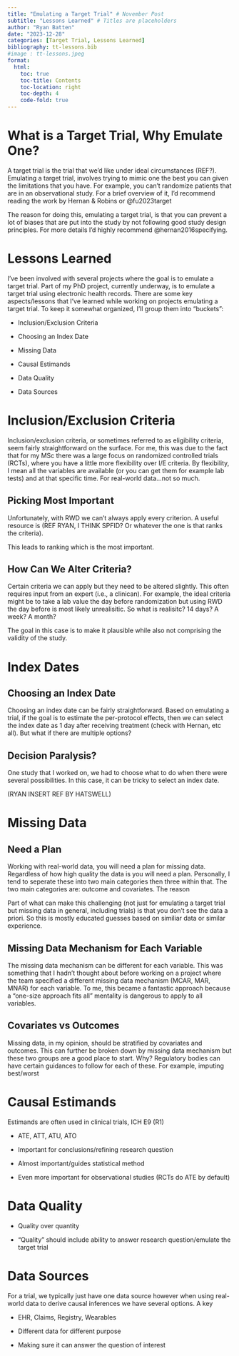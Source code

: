 ```yaml
---
title: "Emulating a Target Trial" # November Post 
subtitle: "Lessons Learned" # Titles are placeholders
author: "Ryan Batten"
date: "2023-12-28"
categories: [Target Trial, Lessons Learned]
bibliography: tt-lessons.bib
#image : tt-lessons.jpeg
format: 
  html:
    toc: true
    toc-title: Contents
    toc-location: right
    toc-depth: 4
    code-fold: true
---
```


# What is a Target Trial, Why Emulate One?

A target trial is the trial that we'd like under ideal circumstances (REF?). Emulating a target trial, involves trying to mimic one the best you can given the limitations that you have. For example, you can't randomize patients that are in an observational study. For a brief overview of it, I'd recommend reading the work by Hernan & Robins or @fu2023target

The reason for doing this, emulating a target trial, is that you can prevent a lot of biases that are put into the study by not following good study design principles. For more details I'd highly recommend @hernan2016specifying.

# Lessons Learned

I've been involved with several projects where the goal is to emulate a target trial. Part of my PhD project, currently underway, is to emulate a target trial using electronic health records. There are some key aspects/lessons that I've learned while working on projects emulating a target trial. To keep it somewhat organized, I'll group them into "buckets":

-   Inclusion/Exclusion Criteria

-   Choosing an Index Date

-   Missing Data

-   Causal Estimands

-   Data Quality

-   Data Sources

# Inclusion/Exclusion Criteria

Inclusion/exclusion criteria, or sometimes referred to as eligibility criteria, seem fairly straightforward on the surface. For me, this was due to the fact that for my MSc there was a large focus on randomized controlled trials (RCTs), where you have a little more flexibility over I/E criteria. By flexibility, I mean all the variables are available (or you can get them for example lab tests) and at that specific time. For real-world data...not so much.

## Picking Most Important

Unfortunately, with RWD we can't always apply every criterion. A useful resource is (REF RYAN, I THINK SPFID? Or whatever the one is that ranks the criteria).

This leads to ranking which is the most important.

## How Can We Alter Criteria?

Certain criteria we can apply but they need to be altered slightly. This often requires input from an expert (i.e., a clinican). For example, the ideal criteria might be to take a lab value the day before randomization but using RWD the day before is most likely unrealisitic. So what is realisitc? 14 days? A week? A month?\

The goal in this case is to make it plausible while also not comprising the validity of the study.

# Index Dates

## Choosing an Index Date

Choosing an index date can be fairly straightforward. Based on emulating a trial, if the goal is to estimate the per-protocol effects, then we can select the index date as 1 day after receiving treatment (check with Hernan, etc all). But what if there are multiple options?

## Decision Paralysis?

One study that I worked on, we had to choose what to do when there were several possibilities. In this case, it can be tricky to select an index date.

(RYAN INSERT REF BY HATSWELL)

# Missing Data

## Need a Plan

Working with real-world data, you will need a plan for missing data. Regardless of how high quality the data is you will need a plan. Personally, I tend to seperate these into two main categories then three within that. The two main categories are: outcome and covariates. The reason

Part of what can make this challenging (not just for emulating a target trial but missing data in general, including trials) is that you don't see the data a priori. So this is mostly educated guesses based on similiar data or similar experience.\

## Missing Data Mechanism for Each Variable

The missing data mechanism can be different for each variable. This was something that I hadn't thought about before working on a project where the team specified a different missing data mechanism (MCAR, MAR, MNAR) for each variable. To me, this became a fantastic approach because a "one-size approach fits all" mentality is dangerous to apply to all variables.

## Covariates vs Outcomes

Missing data, in my opinion, should be stratified by covariates and outcomes. This can further be broken down by missing data mechanism but these two groups are a good place to start. Why? Regulatory bodies can have certain guidances to follow for each of these. For example, imputing best/worst

# Causal Estimands

Estimands are often used in clinical trials, ICH E9 (R1)

-   ATE, ATT, ATU, ATO

-   Important for conclusions/refining research question

-   Almost important/guides statistical method

-   Even more important for observational studies (RCTs do ATE by default)

# Data Quality

-   Quality over quantity

-   "Quality" should include ability to answer research question/emulate the target trial

# Data Sources

For a trial, we typically just have one data source however when using real-world data to derive causal inferences we have several options. A key

-   EHR, Claims, Registry, Wearables

-   Different data for different purpose

-   Making sure it can answer the question of interest

## 
